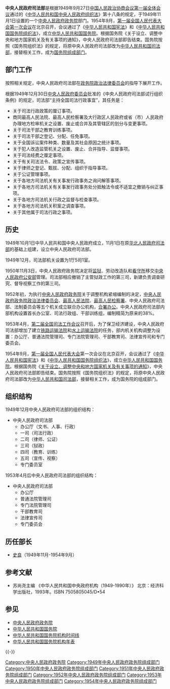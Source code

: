 {{Infobox PRCG
|机构名称=中央人民政府司法部
|标志1=National Emblem of the People's Republic of China.svg
|成立时间=1949年11月
|撤销时间=1954年9月
|接替者=[[中华人民共和国司法部|中华人民共和国司法部]]
|上级机构=[[中央人民政府政务院|中央人民政府政务院]]
|机构类型=政务院组成部门
|行政级别=正部级
}}

'''中央人民政府司法部'''是根据1949年9月27日[[中国人民政治协商会议第一届全体会议|中国人民政治协商会议第一届全体会议]]通过的《[[中华人民共和国中央人民政府组织法|中华人民共和国中央人民政府组织法]]》第十八条的规定，于1949年11月1日设置的一个[[中央人民政府政务院|中央人民政府政务院]]部门。1954年9月，[[第一届全国人民代表大会第一次会议|第一届全国人民代表大会第一次会议]]在北京召开，会议通过了《[[中华人民共和国宪法|中华人民共和国宪法]]》和《[[中华人民共和国国务院组织法|中华人民共和国国务院组织法]]》，成立[[中华人民共和国国务院|中华人民共和国国务院]]。根据国务院《关于设立、调整中央和地方国家机关及有关事项的通知》，中央人民政府司法部即告结束。国务院按照《国务院组织法》的规定，将原中央人民政府司法部改为[[中华人民共和国司法部|中华人民共和国司法部]]，接替相关工作，成为[[国务院组成部门|国务院组成部门]]。

==部门工作==
按照相关规定，中央人民政府司法部在[[政务院政治法律委员会|政务院政治法律委员会]]的指导下展开工作。

根据1949年12月30日[[中央人民政府委员会|中央人民政府委员会]]批准的《中央人民政府司法部试行组织条例》的规定，司法部“主持全国司法行政事宜”，其任务是：

*关于司法行政政策的厘订事项。
*商同最高人民法院、最高人民检察署及大行政区人民政府或省（市）人民政府办理地方检审机关之设置、废止或合并及其管辖区的划分与变更事项。
*关于司法干部之教育训练事项。
*关于司法干部之登记、分配、任免事项。
*关于全国诉讼案件种类、数量及其社会原因之统计事项。
*关于犯人改造监管机关之设置、废止、合并指导、监督事项。
*关于司法经费之厘定事项。
*关于有关司法法令、政策之宣传事项。
*关于律师之登记、甄拔、分配、组织于指导事项。
*关于公证管理事项。
*关于各地方司法机关有关事发行政事务之询问解答事项。
*关于各地方司法机关有关事发行政事务处分抵触法令或不适宜之撤销与纠正事项。
*关于各地方司法机关行政之监督与检查事项。
*关于各地方司法机关积案之调查事项。
*关于其他属于司法行政之事项。

==历史==
1949年10月1日中华人民共和国中央人民政府成立，11月1日在原[[华北人民政府司法部|华北人民政府司法部]]的基础上组建，设立中央人民政府司法部。

1949年12月，司法部机关设置为1厅5司1室。

1950年11月3日，中央人民政府政务院决定将[[监狱|监狱]]、劳动改造队和[[看守所|看守所]]移交[[中央人民政府公安部|中央人民政府公安部]]管理。司法部相应撤销了主管狱政工作的第三司，新建负责调查研究、督导视察工作的第三司。

1952年初，为执行[[中央人民政府政务院|中央人民政府政务院]]关于调整机构紧缩编制的决定，[[中央人民政府政务院政治法律委员会|中央人民政府政务院政治法律委员会]]、[[中央人民政府最高人民法院|最高人民法院]]、[[最高人民检察署|最高人民检察署]]、中央人民政府司法部、法制委员会等五个机关成立联合办公机构，[[合署办公|合署办公]]。中央人民政府司法部内部机构设置首长办公室、司法行政组、干部训练组，编制精简为原来的38%。

1953年4月，[[第二届全国司法工作会议|第二届全国司法工作会议]]召开后，为了保卫经济建设，中央人民政府司法部增加了建立[[铁路运输法院|铁路运输法院]]和[[水上运输法院|水上运输法院]]的任务，部内机关机构调整为设置：办公厅、普通法院管理司、专门法院管理司、干部教育司、法律宣传司和专门委员会。

1954年9月，[[第一届全国人民代表大会|第一届全国人民代表大会]]第一次会议在北京召开，会议通过了《[[中华人民共和国宪法|中华人民共和国宪法]]》和《[[中华人民共和国国务院组织法|中华人民共和国国务院组织法]]》，成立[[中华人民共和国国务院|中华人民共和国国务院]]。根据国务院《[[关于设立、调整中央和地方国家机关及有关事项的通知|关于设立、调整中央和地方国家机关及有关事项的通知]]》，中央人民政府司法部即告结束。国务院按照《国务院组织法》的规定，将原中央人民政府司法部改为[[中华人民共和国司法部|中华人民共和国司法部]]，接替相关工作，成为国务院的组成部门。

==组织结构==
1949年12月中央人民政府司法部的组织结构：

*中央人民政府司法部
**办公厅（文书、人事、行政）
**一司（司法行政）
**二司（律师、公证）
**三司（狱政）
**四司（教育、训练）
**五司（宣传、视察）
**专门委员室

1953年4月后中央人民政府司法部的组织结构：
*中央人民政府司法部
**办公厅
**普通法院管理司
**专门法院管理司
**干部教育司
**法律宣传司
**专门委员会

==历任部长==
* [[史良|史良]]（1949年11月-1954年9月）

==参考文献==
* 苏尚尧主编 《中华人民共和国中央政府机构（1949-1990年）》 北京：经济科学出版社，1993年。ISBN 7505805045/D•54

==参见==
* [[中央人民政府政务院|中央人民政府政务院]]
* [[中华人民共和国国务院|中华人民共和国国务院]]
* [[中华人民共和国国务院机构时间线|中华人民共和国国务院机构时间线]]
* [[中华人民共和国国务院机构年表|中华人民共和国国务院机构年表]]

{{-}}
{{Template group
|list =
{{中央人民政府政务院}}
{{1949年中央人民政府政务院}}
{{1950年中央人民政府政务院}}
{{1951年中央人民政府政务院}}
{{1952年中央人民政府政务院}}
{{1953年中央人民政府政务院}}
{{1954年中央人民政府政务院}}
}}

[[Category:中央人民政府政务院|Category:中央人民政府政务院]]
[[Category:1949年中央人民政府政务院组成部门|Category:1949年中央人民政府政务院组成部门]]
[[Category:1950年中央人民政府政务院组成部门|Category:1950年中央人民政府政务院组成部门]]
[[Category:1951年中央人民政府政务院组成部门|Category:1951年中央人民政府政务院组成部门]]
[[Category:1952年中央人民政府政务院组成部门|Category:1952年中央人民政府政务院组成部门]]
[[Category:1953年中央人民政府政务院组成部门|Category:1953年中央人民政府政务院组成部门]]
[[Category:1954年中央人民政府政务院组成部门|Category:1954年中央人民政府政务院组成部门]]
